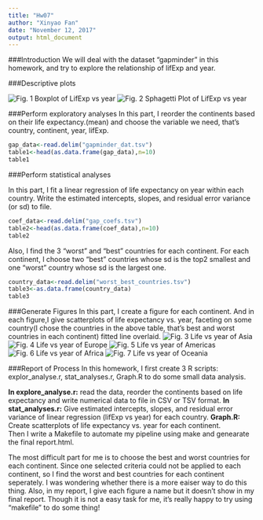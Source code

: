 ```yaml
---
title: "Hw07"
author: "Xinyao Fan"
date: "November 12, 2017"
output: html_document
---
```

###Introduction
We will deal with the dataset "gapminder" in this homework, and try to explore the relationship of lifExp and year.

###Descriptive plots

![*Fig. 1* Boxplot of LifExp vs year](p1.png)
![*Fig. 2* Sphagetti Plot of LifExp vs year](p2.png)

###Perform exploratory analyses
In this part, I reorder the continents based on their life expectancy.(mean)
and choose the variable we need, that's country, continent, year, lifExp.
```r
gap_data<-read.delim("gapminder_dat.tsv")
table1<-head(as.data.frame(gap_data),n=10)
table1
```

###Perform statistical analyses

In this part, I fit a linear regression of life expectancy on year within each country. Write the estimated intercepts, slopes, and residual error variance (or sd) to file. 
```r
coef_data<-read.delim("gap_coefs.tsv")
table2<-head(as.data.frame(coef_data),n=10)
table2
```

Also, I find the 3 “worst” and “best” countries for each continent. For each continent, I choose two "best" countries whose sd is the top2 smallest and one "worst" country whose sd is the largest one.
```r
country_data<-read.delim("worst_best_countries.tsv")
table3<-as.data.frame(country_data)
table3
```

###Generate Figures
In this part, I create a figure for each continent. And in each figure,I give scatterplots of life expectancy vs. year, faceting on some country(I chose the countries in the above table, that's best and worst countries in each continent) fitted line overlaid.
![*Fig. 3* Life vs year of Asia](p_Asia.png)
![*Fig. 4* Life vs year of Europe](p_Europe.png)
![*Fig. 5* Life vs year of Americas](p_Americas.png)
![*Fig. 6* Life vs year of Africa](p_Africa.png)
![*Fig. 7* Life vs year of Oceania](p_Oceania.png)

###Report of Process
In this homework, I first create 3 R scripts: explor_analyse.r, stat_analyses.r, Graph.R to do some small data analysis.<br>

**In explore_analyse.r:** read the data, reorder the continents based on life expectancy and write numerical data to file in CSV or TSV format.
**In stat_analyses.r:** Give estimated intercepts, slopes, and residual error variance of linear regression (lifExp vs year) for each country.
**Graph.R:** Create scatterplots of life expectancy vs. year for each continent.<br>
Then I write a Makefile to automate my pipeline using make and genearate the final report.html.

The most difficult part for me is to choose the best and worst countries for each continent. Since one selected criteria could not be applied to each continent, so I find the worst and best countries for each continent seperately. I was wondering whether there is a more eaiser way to do this thing. Also, in my report, I give each figure a name but it doesn't show in my final report. Though it is not a easy task for me, it's really happy to try using "makefile" to do some thing! 